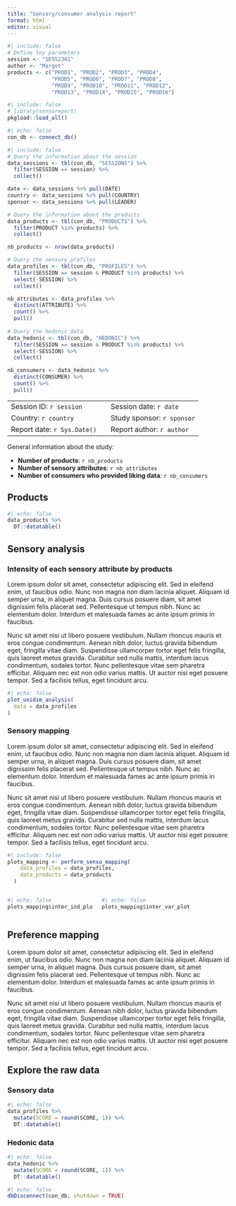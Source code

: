 ```yaml
---
title: "Sensory/consumer analysis report"
format: html
editor: visual
---
```


```r
#| include: false
# Define toy parameters
session <- "SESS2301"
author <- "Margot"
products <- c("PROD1", "PROD2", "PROD3", "PROD4", 
              "PROD5", "PROD6", "PROD7", "PROD8", 
              "PROD9", "PROD10", "PROD11", "PROD12", 
              "PROD13", "PROD14", "PROD15", "PROD16")
```

```r
#| include: false
# library(sensoreport)
pkgload::load_all()
```

```r
#| echo: false
con_db <- connect_db()
```

```r
#| include: false
# Query the information about the session
data_sessions <- tbl(con_db, "SESSIONS") %>%
  filter(SESSION == session) %>%
  collect()

date <- data_sessions %>% pull(DATE)
country <- data_sessions %>% pull(COUNTRY)
sponsor <- data_sessions %>% pull(LEADER)

# Query the information about the products
data_products <- tbl(con_db, "PRODUCTS") %>%
  filter(PRODUCT %in% products) %>%
  collect()

nb_products <- nrow(data_products)

# Query the sensory profiles
data_profiles <- tbl(con_db, "PROFILES") %>% 
  filter(SESSION == session & PRODUCT %in% products) %>% 
  select(-SESSION) %>% 
  collect()

nb_attributes <- data_profiles %>% 
  distinct(ATTRIBUTE) %>% 
  count() %>% 
  pull()
  
# Query the hedonic data
data_hedonic <- tbl(con_db, "HEDONIC") %>% 
  filter(SESSION == session & PRODUCT %in% products) %>% 
  select(-SESSION) %>% 
  collect()

nb_consumers <- data_hedonic %>% 
  distinct(CONSUMER) %>% 
  count() %>% 
  pull()
```

|                                  |    |                             |
|:---------------------------------|----|:----------------------------|
|  Session ID: `r session`         |    | Session date: `r date`      |
|  Country: `r country`            |    | Study sponsor: `r sponsor`  | 
|  Report date: `r Sys.Date()`     |    | Report author: `r author`   | 

General information about the study:

- **Number of products**: `r nb_products`
- **Number of sensory attributes**: `r nb_attributes`
- **Number of consumers who provided liking data**: `r nb_consumers`

## Products

```r
#| echo: false
data_products %>% 
  DT::datatable()
```

## Sensory analysis

### Intensity of each sensory attribute by products

Lorem ipsum dolor sit amet, consectetur adipiscing elit. Sed in eleifend enim, ut faucibus odio. Nunc non magna non diam lacinia aliquet. Aliquam id semper urna, in aliquet magna. Duis cursus posuere diam, sit amet dignissim felis placerat sed. Pellentesque ut tempus nibh. Nunc ac elementum dolor. Interdum et malesuada fames ac ante ipsum primis in faucibus.

Nunc sit amet nisi ut libero posuere vestibulum. Nullam rhoncus mauris et eros congue condimentum. Aenean nibh dolor, luctus gravida bibendum eget, fringilla vitae diam. Suspendisse ullamcorper tortor eget felis fringilla, quis laoreet metus gravida. Curabitur sed nulla mattis, interdum lacus condimentum, sodales tortor. Nunc pellentesque vitae sem pharetra efficitur. Aliquam nec est non odio varius mattis. Ut auctor nisi eget posuere tempor. Sed a facilisis tellus, eget tincidunt arcu.

```r
#| echo: false
plot_unidim_analysis(
  data = data_profiles
)
```

### Sensory mapping

Lorem ipsum dolor sit amet, consectetur adipiscing elit. Sed in eleifend enim, ut faucibus odio. Nunc non magna non diam lacinia aliquet. Aliquam id semper urna, in aliquet magna. Duis cursus posuere diam, sit amet dignissim felis placerat sed. Pellentesque ut tempus nibh. Nunc ac elementum dolor. Interdum et malesuada fames ac ante ipsum primis in faucibus.

Nunc sit amet nisi ut libero posuere vestibulum. Nullam rhoncus mauris et eros congue condimentum. Aenean nibh dolor, luctus gravida bibendum eget, fringilla vitae diam. Suspendisse ullamcorper tortor eget felis fringilla, quis laoreet metus gravida. Curabitur sed nulla mattis, interdum lacus condimentum, sodales tortor. Nunc pellentesque vitae sem pharetra efficitur. Aliquam nec est non odio varius mattis. Ut auctor nisi eget posuere tempor. Sed a facilisis tellus, eget tincidunt arcu.

```r
#| include: false
plots_mapping <- perform_senso_mapping(
    data_profiles = data_profiles,
    data_products = data_products
  )
```

:::: {.columns}

::: {.column width="40%"}
```r
#| echo: false
plots_mapping$inter_ind_plot
```
:::

::: {.column width="60%"}
```r
#| echo: false
plots_mapping$inter_var_plot
```
:::

::::

## Preference mapping

Lorem ipsum dolor sit amet, consectetur adipiscing elit. Sed in eleifend enim, ut faucibus odio. Nunc non magna non diam lacinia aliquet. Aliquam id semper urna, in aliquet magna. Duis cursus posuere diam, sit amet dignissim felis placerat sed. Pellentesque ut tempus nibh. Nunc ac elementum dolor. Interdum et malesuada fames ac ante ipsum primis in faucibus.

Nunc sit amet nisi ut libero posuere vestibulum. Nullam rhoncus mauris et eros congue condimentum. Aenean nibh dolor, luctus gravida bibendum eget, fringilla vitae diam. Suspendisse ullamcorper tortor eget felis fringilla, quis laoreet metus gravida. Curabitur sed nulla mattis, interdum lacus condimentum, sodales tortor. Nunc pellentesque vitae sem pharetra efficitur. Aliquam nec est non odio varius mattis. Ut auctor nisi eget posuere tempor. Sed a facilisis tellus, eget tincidunt arcu.

## Explore the raw data

### Sensory data

```r
#| echo: false
data_profiles %>% 
  mutate(SCORE = round(SCORE, 1)) %>% 
  DT::datatable()
```

### Hedonic data

```r
#| echo: false
data_hedonic %>% 
  mutate(SCORE = round(SCORE, 1)) %>% 
  DT::datatable()
```

```r
#| echo: false
dbDisconnect(con_db, shutdown = TRUE)
```
